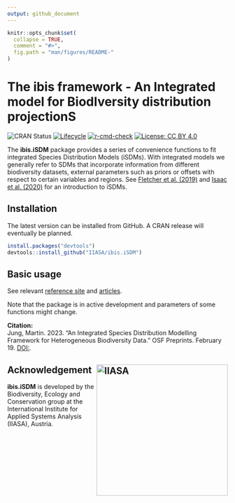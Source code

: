```yaml
---
output: github_document
---
```


<!-- README.md is generated from README.Rmd. Please use this file for any edits-->

```r
knitr::opts_chunk$set(
  collapse = TRUE,
  comment = "#>",
  fig.path = "man/figures/README-"
)
```

# The ibis framework - An **I**ntegrated model for **B**iod**I**versity distribution projection**S**

<!-- <img align="right" src="man/figures/logo.png" alt="logo" width="180" height = "180"> -->

<!-- <a href='https://github.com/iiasa/rN2000'><img src="man/figures/logo.png" align="right"height=140/></a> --->  
<!-- https://shields.io/  For Badges later -->

<!-- badges: start -->
![CRAN Status](https://www.r-pkg.org/badges/version/ibis.iSDM)
[![Lifecycle](https://img.shields.io/badge/lifecycle-experimental-orange.svg)](https://lifecycle.r-lib.org/articles/stages.html#experimental)
[![r-cmd-check](https://github.com/iiasa/ibis.iSDM/actions/workflows/R-CMD-check.yaml/badge.svg)](https://github.com/iiasa/ibis.iSDM/actions/workflows/R-CMD-check.yaml)
[![License: CC BY 4.0](https://img.shields.io/badge/license-CC BY 4.0-blue.svg)](https://creativecommons.org/licenses/by/4.0/)
<!-- badges: end -->
  
The **ibis.iSDM** package provides a series of convenience functions to fit integrated Species Distribution Models (iSDMs). With integrated models we generally refer to SDMs that incorporate information from different biodiversity datasets, external parameters such as priors or offsets with respect to certain variables and regions. See [Fletcher et al. (2019)](https://onlinelibrary.wiley.com/doi/abs/10.1002/ecy.2710) and [Isaac et al. (2020)](https://linkinghub.elsevier.com/retrieve/pii/S0169534719302551) for an introduction to iSDMs.

## Installation

The latest version can be installed from GitHub. A CRAN release will eventually be planned.

```r
install.packages("devtools")
devtools::install_github("IIASA/ibis.iSDM")
```

## Basic usage

See relevant [reference site](https://iiasa.github.io/ibis.iSDM/) and [articles](https://iiasa.github.io/ibis.iSDM/articles/01_train_simple_model.html).

Note that the package is in active development and parameters of some functions might change.

**Citation:**
<summary>
Jung, Martin. 2023. “An Integrated Species Distribution Modelling Framework for Heterogeneous Biodiversity Data.” OSF Preprints. February 19. [DOI:](https://osf.io/vusz8).
</summary>

## Acknowledgement <a href="https://iiasa.ac.at"><img src="man/figures/IIASA-50_blue.png" alt="IIASA" align="right" width="300"/></a>

**ibis.iSDM** is developed by the Biodiversity, Ecology and Conservation group at the International Institute for Applied Systems Analysis (IIASA), Austria.


<!-- get_contributors(org = "IIASA", repo = "ibis.iSDM") -->
